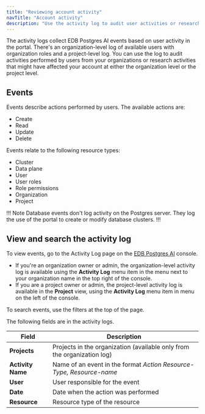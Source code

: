 ```yaml
---
title: "Reviewing account activity"
navTitle: "Account activity"
description: "Use the activity log to audit user activities or research account activities"
---
```


The activity logs collect EDB Postgres AI events based on user activity in the portal. There's an organization-level log of available users with organization roles and a project-level log. You can use the log to audit activities performed by users from your organizations or research activities that might have affected your account at either the organization level or the project level.

## Events

Events describe actions performed by users. The available actions are:

-   Create
-   Read
-   Update
-   Delete

Events relate to the following resource types:

-   Cluster
-   Data plane
-   User
-   User roles
-   Role permissions
-   Organization
-   Project

!!! Note
Database events don't log activity on the Postgres server. They log the use of the portal to create or modify database clusters.
!!!

## View and search the activity log

To view events, go to the Activity Log page on the [EDB Postgres AI](https://portal.biganimal.com) console. 
- If you're an organization owner or admin, the organization-level activity log is available using the **Activity Log** menu item in the menu next to your organization name in the top right of the console. 
- If you are a project owner or admin, the project-level activity log is available in the **Project** view, using the **Activity Log** menu item in menu on the left of the console. 

To search events, use the filters at the top of the page.

The following fields are in the activity logs.

| Field             | Description                                                          |
| ----------------- | -------------------------------------------------------------------- |
| **Projects**      | Projects in the organization (available only from the organization log) |
| **Activity Name** | Name of an event in the format *Action Resource-Type, Resource-name* |
| **User**          | User responsible for the event                                       |
| **Date**          | Date when the action was performed                                   |
| **Resource**      | Resource type of the resource                                        |

